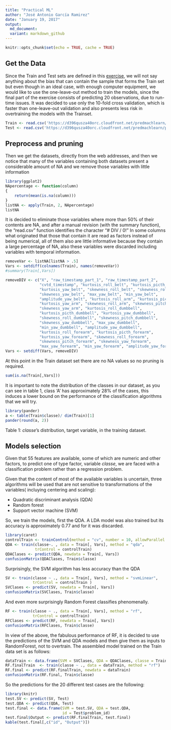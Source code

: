```yaml
---
title: "Practical ML"
author: "José Antonio García Ramirez"
date: "January 19, 2017"
output: 
  md_document:
  variant: markdown_github
---
```


```r
knitr::opts_chunk$set(echo = TRUE, cache = TRUE)
```




## Get the Data 

Since the Train and Test sets are defined in this [exercise](https://www.coursera.org/learn/practical-machine-learning/peer/R43St/prediction-assignment-writeup), we will not say anything about the bias that can contain the sample that forms the Train set but even though in an ideal case, with enough computer equipment, we would like to use the one-leave-out method to train the models, since the final part of the exercise consists of predicting 20 observations, due to run-time issues. It was decided to use only the 10-fold cross validation, which is faster than one-leave-out validation and also presents less risk in overtraining the models with the Trainset.


```r
Train <- read.csv('https://d396qusza40orc.cloudfront.net/predmachlearn/pml-training.csv')
Test <- read.csv('https://d396qusza40orc.cloudfront.net/predmachlearn/pml-testing.csv')
```

## Preprocess and pruning
Then we get the datasets, directly from the web addresses, and then we notice that many of the variables containing both datasets present a considerable amount of NA and we remove those variables with little information

```r
library(ggplot2)
NApercentage <- function(column)
{
	return(mean(is.na(column)))
}
listNA <- apply(Train, 2, NApercentage)
listNA
```

It is decided to eliminate those variables where more than 50% of their contents are NA, and after a manual revision (with the summary function), the "read.csv" function identifies the character "# DIV / 0!" In some columns what originated that those that contain it are read as factors instead of being numerical, all of them also are little informative because they contain a large percentage of NA, also these variables were discarded including variables with temporal information.

```r
removeVar <- listNA[listNA > .5] 
Vars <- setdiff(colnames(Train), names(removeVar))
#summary(Train[,Vars])
```



```r
removeDIV <- c("X", "raw_timestamp_part_1", "raw_timestamp_part_2",
			   "cvtd_timestamp", "kurtosis_roll_belt", "kurtosis_picth_belt",
			   "kurtosis_yaw_belt", "skewness_roll_belt", "skewness_roll_belt.1",
			   "skewness_yaw_belt", "max_yaw_belt", "min_yaw_belt",
			   "amplitude_yaw_belt", "kurtosis_roll_arm", "kurtosis_picth_arm",
			   "kurtosis_yaw_arm", "skewness_roll_arm", "skewness_pitch_arm",
			   "skewness_yaw_arm", "kurtosis_roll_dumbbell",
			   "kurtosis_picth_dumbbell", "kurtosis_yaw_dumbbell", 
			   "skewness_roll_dumbbell", "skewness_pitch_dumbbell",
			   "skewness_yaw_dumbbell", "max_yaw_dumbbell", 
			   "min_yaw_dumbbell", "amplitude_yaw_dumbbell",
			   "kurtosis_roll_forearm", "kurtosis_picth_forearm",
			   "kurtosis_yaw_forearm", "skewness_roll_forearm",
			   "skewness_pitch_forearm", "skewness_yaw_forearm",
			   "max_yaw_forearm", "min_yaw_forearm", "amplitude_yaw_forearm")
Vars <- setdiff(Vars, removeDIV)			   
```

At this point in the Train dataset set there are no NA values so no pruning is required. 

```r
sum(is.na(Train[,Vars]))
``` 

It is important to note the distribution of the classes in our dataset, as you can see in table 1, class 'A' has approximately 28% of the cases, this induces a lower bound on the performance of the classification algorithms that we will try.

```r
library(pander)
a <- table(Train$classe)/ dim(Train)[1]
pander(round(a, 2))
```
Table 1: _classe_'s distribution, target variable, in the training dataset.  


## Models selection

Given that 55 features are available, some of which are numeric and other factors, to predict one of type factor, variable _classe_,  we are faced with a classification problem rather than a regression problem.

Given that the content of most of the available variables is uncertain, three algorithms will be used that are not sensitive to transformations of the variables( incluying centering and scaling):

  * Quadratic discriminant analysis (QDA)
  * Random forest
  * Support vector machine (SVM)

So, we train the models, first the QDA. A LDA model was also trained but its accuracy is approximately 0.77 and for it was discarded.

```r
library(caret)
controlTrain <- trainControl(method = "cv", number = 10, allowParallel = TRUE) #indicating 10-fold
QDA <- train(classe~. , data = Train[, Vars], method = "qda",
			 trControl = controlTrain)
QDAClases <- predict(QDA, newdata = Train[, Vars])
confusionMatrix(QDAClases, Train$classe)
```
  


Surprisingly, the SVM algorithm has less accuracy than the QDA

```r
SV <- train(classe ~ ., data = Train[, Vars], method = "svmLinear",
			trControl = controlTrain )
SVClases <- predict(SV, newdata = Train[, Vars])
confusionMatrix(SVClases, Train$classe)
```


And even more surprisingly Random Forest classifies phenomenally.
  
```r
RF <- train(classe ~ ., data = Train[, Vars], method = "rf",
			trControl = controlTrain)
RFClases <- predict(RF, newdata = Train[, Vars])
confusionMatrix(RFClases, Train$classe)
```

In view of the above, the fabulous performance of RF, it is decided to use the predictions of the SVM and QDA models and then give them as inputs to RandomForest, not to overtrain. The assembled model trained on the Train data set is as follows:

```r
dataTrain <- data.frame(SVM = SVClases, QDA = QDAClases, classe = Train$classe )
RF.finalTrain  <- train(classe ~ ., data = dataTrain, method = "rf")
RF.final <- predict(RF.finalTrain, newdata = dataTrain) 
confusionMatrix(RF.final, Train$classe)
```

So the predictions for the 20 different test cases are the following:

```r
library(knitr)
test.SV <- predict(SV, Test)
test.QDA <- predict(QDA, Test)
test.final <- data.frame(SVM = test.SV, QDA = test.QDA,
						 id = Test$problem_id)
test.final$Output <- predict(RF.finalTrain, test.final)
kable(test.final[,c("id", "Output")])
```



